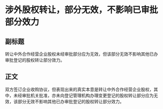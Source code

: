 # 涉外股权转让，部分无效，不影响已审批部分效力
## 副标题
转让中外合作经营企业股权未经审批部分应为无效，但该部分无效不影响其他已办审批登记的股权转让部分效力。
## 正文
双方签订企业收购协议，但表现出来的真实本意是转让中外合作经营企业股权，其中，未经审批机关批准，亦未向登记管理机构办理变更登记的股权转让部分应为无效，该部分无效不影响其他已办审批登记的股权转让部分效力。